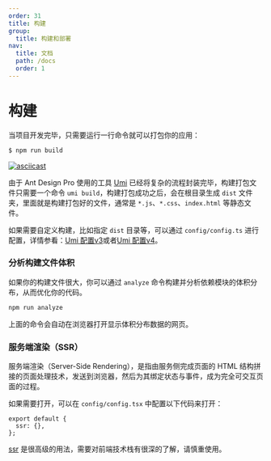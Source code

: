 ```yaml
---
order: 31
title: 构建
group:
  title: 构建和部署
nav:
  title: 文档
  path: /docs
  order: 1
---
```


# 构建

当项目开发完毕，只需要运行一行命令就可以打包你的应用：

```bash
$ npm run build
```

[![asciicast](https://asciinema.org/a/198144.png)](https://asciinema.org/a/198144)

由于 Ant Design Pro 使用的工具 [Umi](https://umijs.org/zh-CN) 已经将复杂的流程封装完毕，构建打包文件只需要一个命令 `umi build`，构建打包成功之后，会在根目录生成 `dist` 文件夹，里面就是构建打包好的文件，通常是 `*.js`、`*.css`、`index.html` 等静态文件。

如果需要自定义构建，比如指定 `dist` 目录等，可以通过 `config/config.ts` 进行配置，详情参看：[Umi 配置v3](https://v3.umijs.org/zh-CN/config)或者[Umi 配置v4](https://umijs.org/docs/api/config)。

### 分析构建文件体积

如果你的构建文件很大，你可以通过 `analyze` 命令构建并分析依赖模块的体积分布，从而优化你的代码。

```bash
npm run analyze
```

上面的命令会自动在浏览器打开显示体积分布数据的网页。

### 服务端渲染（SSR）

服务端渲染（Server-Side Rendering），是指由服务侧完成页面的 HTML 结构拼接的页面处理技术，发送到浏览器，然后为其绑定状态与事件，成为完全可交互页面的过程。

如果需要打开，可以在 `config/config.tsx` 中配置以下代码来打开：

```tsx | pure
export default {
  ssr: {},
};
```

[ssr](https://umijs.org/zh-CN/docs/ssr#%E5%BC%80%E5%8F%91) 是很高级的用法，需要对前端技术栈有很深的了解，请慎重使用。
